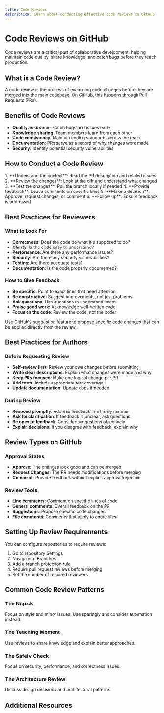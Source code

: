 ```yaml
---
title: Code Reviews
description: Learn about conducting effective code reviews on GitHub
---
```

# Code Reviews on GitHub

Code reviews are a critical part of collaborative development, helping maintain code quality, share knowledge, and catch bugs before they reach production.

## What is a Code Review?

A code review is the process of examining code changes before they are merged into the main codebase. On GitHub, this happens through Pull Requests (PRs).

## Benefits of Code Reviews

- **Quality assurance**: Catch bugs and issues early
- **Knowledge sharing**: Team members learn from each other
- **Code consistency**: Maintain coding standards across the team
- **Documentation**: PRs serve as a record of why changes were made
- **Security**: Identify potential security vulnerabilities

## How to Conduct a Code Review

<Steps>
1. **Understand the context**: Read the PR description and related issues
2. **Review the changes**: Look at the diff and understand what changed
3. **Test the changes**: Pull the branch locally if needed
4. **Provide feedback**: Leave comments on specific lines
5. **Make a decision**: Approve, request changes, or comment
6. **Follow up**: Ensure feedback is addressed
</Steps>

## Best Practices for Reviewers

### What to Look For
- **Correctness**: Does the code do what it's supposed to do?
- **Clarity**: Is the code easy to understand?
- **Performance**: Are there any performance issues?
- **Security**: Are there any security vulnerabilities?
- **Testing**: Are there adequate tests?
- **Documentation**: Is the code properly documented?

### How to Give Feedback
- **Be specific**: Point to exact lines that need attention
- **Be constructive**: Suggest improvements, not just problems
- **Ask questions**: Use questions to understand intent
- **Praise good work**: Acknowledge well-written code
- **Focus on the code**: Review the code, not the coder

<Aside type="tip">
Use GitHub's suggestion feature to propose specific code changes that can be applied directly from the review.
</Aside>

## Best Practices for Authors

### Before Requesting Review
- **Self-review first**: Review your own changes before submitting
- **Write clear descriptions**: Explain what changes were made and why
- **Keep PRs focused**: Make one logical change per PR
- **Add tests**: Include appropriate test coverage
- **Update documentation**: Update docs if needed

### During Review
- **Respond promptly**: Address feedback in a timely manner
- **Ask for clarification**: If feedback is unclear, ask questions
- **Be open to feedback**: Consider suggestions objectively
- **Explain decisions**: If you disagree with feedback, explain why

## Review Types on GitHub

### Approval States
- **Approve**: The changes look good and can be merged
- **Request Changes**: The PR needs modifications before merging
- **Comment**: Provide feedback without explicit approval/rejection

### Review Tools
- **Line comments**: Comment on specific lines of code
- **General comments**: Overall feedback on the PR
- **Suggestions**: Propose specific code changes
- **File comments**: Comments that apply to entire files

## Setting Up Review Requirements

You can configure repositories to require reviews:

1. Go to repository Settings
2. Navigate to Branches
3. Add a branch protection rule
4. Require pull request reviews before merging
5. Set the number of required reviewers

## Common Code Review Patterns

### The Nitpick
Focus on style and minor issues. Use sparingly and consider automation instead.

### The Teaching Moment
Use reviews to share knowledge and explain better approaches.

### The Safety Check
Focus on security, performance, and correctness issues.

### The Architecture Review
Discuss design decisions and architectural patterns.

## Additional Resources

<CardGrid>
  <LinkCard 
    title="GitHub Docs: About Pull Request Reviews" 
    href="https://docs.github.com/en/github/collaborating-with-issues-and-pull-requests/about-pull-request-reviews"
    description="Official documentation on GitHub code reviews" 
  />
  <LinkCard 
    title="Best Practices for Code Review" 
    href="https://github.com/google/eng-practices/blob/master/review/README.md"
    description="Google's engineering practices for code review" 
  />
</CardGrid>
